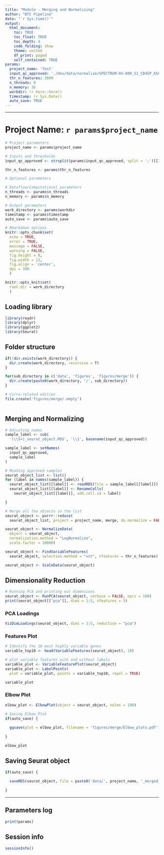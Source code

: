 ```yaml
---
title: "Module - Merging and Normalizing"
author: "BTC Pipeline"
date: "`r Sys.time()`"
output:
  html_document:
    toc: TRUE
    toc_float: TRUE
    toc_depth: 4
    code_folding: show
    theme: united
    df_print: paged
    self_contained: TRUE
params:
  project_name: 'Test'
  input_qc_approved: './dev/data/normalize/SPECTRUM-OV-009_S1_CD45P_ASCITES_seurat_object.RDS;./dev/data/normalize/SPECTRUM-OV-065_S1_CD45P_ASCITES_seurat_object.RDS;./dev/data/normalize/SPECTRUM-OV-065_S1_CD45N_INFRACOLIC_OMENTUM_seurat_object.RDS;./dev/data/normalize/SPECTRUM-OV-065_S1_CD45P_RIGHT_OVARY_seurat_object.RDS;./dev/data/normalize/SPECTRUM-OV-065_S1_CD45P_INFRACOLIC_OMENTUM_seurat_object.RDS;./dev/data/normalize/SPECTRUM-OV-022_S1_CD45P_BOWEL_seurat_object.RDS;./dev/data/normalize/SPECTRUM-OV-022_S1_CD45N_RIGHT_ADNEXA_seurat_object.RDS;./dev/data/normalize/SPECTRUM-OV-009_S1_CD45N_BOWEL_seurat_object.RDS;./dev/data/normalize/SPECTRUM-OV-009_S1_CD45P_BOWEL_seurat_object.RDS;./dev/data/normalize/SPECTRUM-OV-022_S1_CD45P_RIGHT_ADNEXA_seurat_object.RDS;./dev/data/normalize/SPECTRUM-OV-009_S1_CD45P_INFRACOLIC_OMENTUM_seurat_object.RDS;./dev/data/normalize/SPECTRUM-OV-009_S1_CD45P_PELVIC_PERITONEUM_seurat_object.RDS;./dev/data/normalize/SPECTRUM-OV-009_S1_CD45N_RIGHT_OVARY_seurat_object.RDS;./dev/data/normalize/SPECTRUM-OV-009_S1_CD45P_LEFT_OVARY_seurat_object.RDS;./dev/data/normalize/SPECTRUM-OV-009_S1_CD45N_LEFT_OVARY_seurat_object.RDS;./dev/data/normalize/SPECTRUM-OV-009_S1_CD45P_LEFT_UPPER_QUADRANT_seurat_object.RDS;./dev/data/normalize/SPECTRUM-OV-009_S1_CD45N_RIGHT_UPPER_QUADRANT_seurat_object.RDS;./dev/data/normalize/SPECTRUM-OV-009_S1_CD45P_RIGHT_UPPER_QUADRANT_seurat_object.RDS;./dev/data/normalize/SPECTRUM-OV-009_S1_CD45P_RIGHT_OVARY_seurat_object.RDS;./dev/data/normalize/SPECTRUM-OV-009_S1_CD45N_INFRACOLIC_OMENTUM_seurat_object.RDS;./dev/data/normalize/SPECTRUM-OV-065_S1_CD45N_RIGHT_FALLOPIAN_TUBE_seurat_object.RDS'
  thr_n_features: 2000
  n_threads: 8
  n_memory: 16
  workdir: !r here::here()
  timestamp: !r Sys.Date()
  auto_save: TRUE
---
```


------------------------------------------------------------------------

# Project Name: `r params$project_name`

```r

# Project parameters 
project_name <- params$project_name

# Inputs and thresholds
input_qc_approved <- strsplit(params$input_qc_approved, split = ';')[[1]]

thr_n_features <- params$thr_n_features

# Optional parameters

# Dataflow/Computational parameters
n_threads <- params$n_threads
n_memory <- params$n_memory

# Output parameters
work_directory <- params$workdir
timestamp <- params$timestamp
auto_save <- params$auto_save

# Rmarkdown options
knitr::opts_chunk$set(
  echo = TRUE,
  error = TRUE,
  message = FALSE, 
  warning = FALSE,
  fig.height = 8, 
  fig.width = 12,
  fig.align = 'center',
  dpi = 300
  )

knitr::opts_knit$set(
  root.dir = work_directory
  )


```

## Loading library

```r

library(readr)
library(dplyr)
library(ggplot2)
library(Seurat)

```

## Folder structure

```r

if(!dir.exists(work_directory)) {
  dir.create(work_directory, recursive = T)
}

for(sub_directory in c('data', 'figures', 'figures/merge')) {
  dir.create(paste0(work_directory, '/', sub_directory))
}

# Cirro-related edition
file.create('figures/merge/.empty')
 
```

## Merging and Normalizing

```r

# Adjusting names
sample_label <- sub(
  '(\\S+)_seurat_object.RDS', '\\1', basename(input_qc_approved))

sample_label <- setNames(
  input_qc_approved,
  sample_label
)

# Reading approved samples
seurat_object_list <- list()
for (label in names(sample_label)) {
  seurat_object_list[[label]] <- readRDS(file = sample_label[[label]])
  seurat_object_list[[label]] <- RenameCells(
    seurat_object_list[[label]], add.cell.id = label)

}

# Merge all the objects in the list
seurat_object <- purrr::reduce(
  seurat_object_list, project = project_name, merge, do.normalize = FALSE)

```

```r

seurat_object <- NormalizeData(
  object = seurat_object, 
  normalization.method = "LogNormalize",
  scale.factor = 10000)

seurat_object <- FindVariableFeatures(
  seurat_object, selection.method = "vst", nfeatures = thr_n_features)

seurat_object <- ScaleData(seurat_object)

```

## Dimensionality Reduction

```r

# Running PCA and printing out dimensions
seurat_object <- RunPCA(seurat_object, verbose = FALSE, npcs = 100)
print(seurat_object[["pca"]], dims = 1:5, nfeatures = 5)

```

### PCA Loadings

```r

VizDimLoadings(seurat_object, dims = 1:5, reduction = "pca")

```

### Features Plot

```r

# Identify the 10 most highly variable genes
variable_top10 <- head(VariableFeatures(seurat_object), 10)

# plot variable features with and without labels
variable_plot <- VariableFeaturePlot(seurat_object)
variable_plot <- LabelPoints(
  plot = variable_plot, points = variable_top10, repel = TRUE)

variable_plot

```

### Elbow Plot

```r

elbow_plot <- ElbowPlot(object = seurat_object, ndims = 100)

# Saving Elbow Plot
if(auto_save) {
  
  ggsave(plot = elbow_plot, filename = 'figures/merge/Elbow_plots.pdf')
  
}

elbow_plot

```

## Saving Seurat object

```r

if(auto_save) {
  
  saveRDS(seurat_object, file = paste0('data/', project_name, '_merged_object.RDS'))
  
}

```

------------------------------------------------------------------------

## Parameters log

```r

print(params)

```

## Session info

```r

sessionInfo()

```
